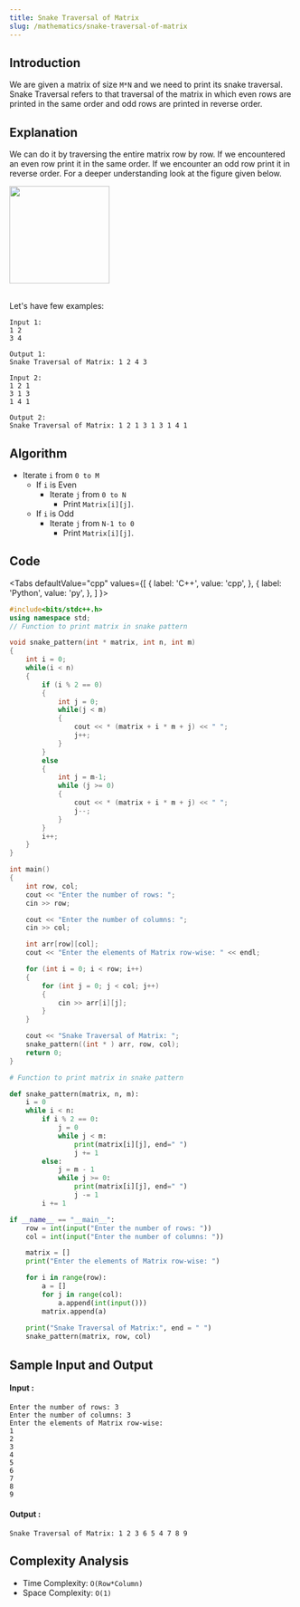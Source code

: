 ```yaml
---
title: Snake Traversal of Matrix
slug: /mathematics/snake-traversal-of-matrix
---
```


## Introduction

We are given a matrix of size `M*N` and we need to print its snake traversal. Snake Traversal refers to that traversal of the matrix in which even rows are printed in the same order and odd rows are printed in reverse order.

## Explanation 

We can do it by traversing the entire matrix row by row. If we encountered an even row print it in the same order. If we encounter an odd row print it in reverse order. For a deeper understanding look at the figure given below.

<img src="https://i.imgur.com/YzQAD3K.jpg" width="177" height="172" /><br/><br/>

Let's have few examples: 
```
Input 1:
1 2
3 4

Output 1:
Snake Traversal of Matrix: 1 2 4 3

Input 2:
1 2 1
3 1 3
1 4 1

Output 2:
Snake Traversal of Matrix: 1 2 1 3 1 3 1 4 1
```

## Algorithm

- Iterate `i` from `0 to M`
    - If `i` is Even 
        - Iterate `j` from `0 to N`
            - Print `Matrix[i][j]`.
    - If `i` is Odd
        - Iterate `j` from `N-1 to 0`
            - Print `Matrix[i][j]`.

## Code


<Tabs
  defaultValue="cpp"
  values={[
    { label: 'C++', value: 'cpp', },
    { label: 'Python', value: 'py', },
  ]
}>
<TabItem value="cpp">

```cpp
#include<bits/stdc++.h>
using namespace std;
// Function to print matrix in snake pattern

void snake_pattern(int * matrix, int n, int m) 
{
    int i = 0;
    while(i < n)
    {
        if (i % 2 == 0) 
        {
            int j = 0;
            while(j < m)
            {
                cout << * (matrix + i * m + j) << " ";
                j++;
            }
        } 
        else 
        {
            int j = m-1;
            while (j >= 0)
            {
                cout << * (matrix + i * m + j) << " ";
                j--;
            }
        }
        i++;
    }
}

int main() 
{
    int row, col;
    cout << "Enter the number of rows: ";
    cin >> row;

    cout << "Enter the number of columns: ";
    cin >> col;

    int arr[row][col];
    cout << "Enter the elements of Matrix row-wise: " << endl;

    for (int i = 0; i < row; i++) 
    {
        for (int j = 0; j < col; j++) 
        {
            cin >> arr[i][j];
        }
    }

    cout << "Snake Traversal of Matrix: ";
    snake_pattern((int * ) arr, row, col);
    return 0;
}
```
</TabItem>

<TabItem value="py">

```python   
# Function to print matrix in snake pattern

def snake_pattern(matrix, n, m):
    i = 0
    while i < n:
        if i % 2 == 0:
            j = 0
            while j < m:
                print(matrix[i][j], end=" ")
                j += 1
        else:
            j = m - 1
            while j >= 0:
                print(matrix[i][j], end=" ")
                j -= 1
        i += 1

if __name__ == "__main__":
    row = int(input("Enter the number of rows: "))
    col = int(input("Enter the number of columns: "))

    matrix = []
    print("Enter the elements of Matrix row-wise: ")

    for i in range(row):
        a = []
        for j in range(col):
            a.append(int(input()))
        matrix.append(a)
    
    print("Snake Traversal of Matrix:", end = " ")
    snake_pattern(matrix, row, col)
```
</TabItem>

</Tabs>

## Sample Input and Output

#### Input :

```
Enter the number of rows: 3
Enter the number of columns: 3
Enter the elements of Matrix row-wise: 
1
2
3
4
5
6
7
8
9
```

#### Output :

```
Snake Traversal of Matrix: 1 2 3 6 5 4 7 8 9
```

## Complexity Analysis

- Time Complexity: `O(Row*Column)`
- Space Complexity: `O(1)`